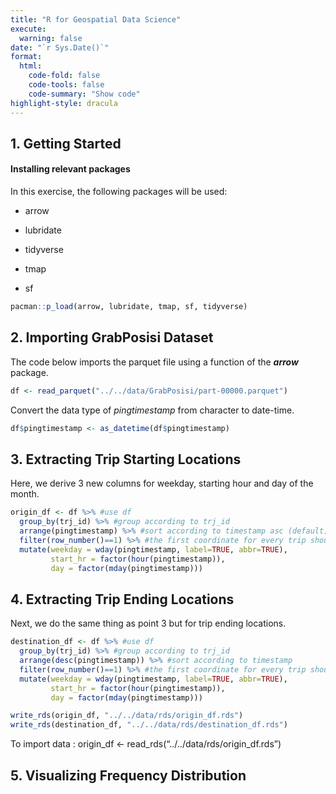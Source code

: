 ```yaml
---
title: "R for Geospatial Data Science"
execute: 
  warning: false
date: "`r Sys.Date()`"
format:
  html:
    code-fold: false
    code-tools: false
    code-summary: "Show code"
highlight-style: dracula
---
```


## **1. Getting Started**

#### Installing relevant packages

In this exercise, the following packages will be used:

-   arrow

-   lubridate

-   tidyverse

-   tmap

-   sf

```r
pacman::p_load(arrow, lubridate, tmap, sf, tidyverse)
```

## **2. Importing GrabPosisi Dataset**

The code below imports the parquet file using a function of the ***arrow*** package.

```r
df <- read_parquet("../../data/GrabPosisi/part-00000.parquet")
```

Convert the data type of *pingtimestamp* from character to date-time.

```r
df$pingtimestamp <- as_datetime(df$pingtimestamp)
```

## **3. Extracting Trip Starting Locations**

Here, we derive 3 new columns for weekday, starting hour and day of the month.

```r
origin_df <- df %>% #use df
  group_by(trj_id) %>% #group according to trj_id
  arrange(pingtimestamp) %>% #sort according to timestamp asc (default)
  filter(row_number()==1) %>% #the first coordinate for every trip should be the origin
  mutate(weekday = wday(pingtimestamp, label=TRUE, abbr=TRUE),
         start_hr = factor(hour(pingtimestamp)),
         day = factor(mday(pingtimestamp)))
```

## **4. Extracting Trip Ending Locations**

Next, we do the same thing as point 3 but for trip ending locations.

```r
destination_df <- df %>% #use df
  group_by(trj_id) %>% #group according to trj_id
  arrange(desc(pingtimestamp)) %>% #sort according to timestamp 
  filter(row_number()==1) %>% #the first coordinate for every trip should be the origin
  mutate(weekday = wday(pingtimestamp, label=TRUE, abbr=TRUE),
         start_hr = factor(hour(pingtimestamp)),
         day = factor(mday(pingtimestamp)))
```

```r
write_rds(origin_df, "../../data/rds/origin_df.rds")
write_rds(destination_df, "../../data/rds/destination_df.rds")

```

::: {.callout-note}
To import data :
origin_df <- read_rds("../../data/rds/origin_df.rds")
:::

## **5. Visualizing Frequency Distribution**

